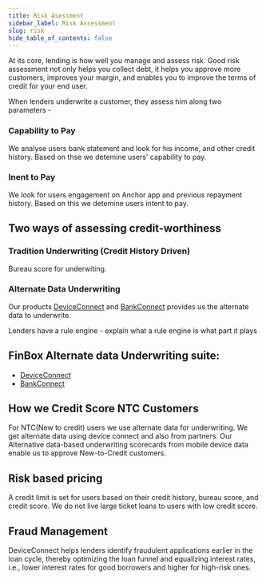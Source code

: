 ```yaml
---
title: Risk Asessment
sidebar_label: Risk Assessment
slug: risk
hide_table_of_contents: false
---
```




At its core, lending is how well you manage and assess risk. Good risk assessment not only helps you collect debt, it helps you approve more customers, improves your margin, and enables you to improve the terms of credit for your end user.

When lenders underwrite a customer, they assess him along two parameters - 

### Capability to Pay

We analyse users bank statement and look for his income, and other credit history. Based on thse we detemine users' capability to pay.

### Inent to Pay

We look for users engagement on Anchor app and previous repayment history. Based on this we detemine users intent to pay.

## Two ways of assessing credit-worthiness

### Tradition Underwriting (Credit History Driven)

Bureau score for underwiting.

### Alternate Data Underwriting

Our products [DeviceConnect](/product/products/device-connect) and [BankConnect](/product/products/bank-connect) provides us the alternate data to underwrite.

Lenders have a rule engine - explain what a rule engine is what part it plays


## FinBox Alternate data Underwriting suite:

* [DeviceConnect](/product/products/device-connect)
* [BankConnect](/product/products/bank-connect)

## How we Credit Score NTC Customers

For NTC(New to credit) users we use alternate data for underwriting. We get alternate data using device connect and also from partners.
Our Alternative data-based underwriting scorecards from mobile device data enable us to approve New-to-Credit customers.

## Risk based pricing

A credit limit is set for users based on their credit history, bureau score, and credit score. We do not live large ticket loans to users with low credit score.

## Fraud Management

DeviceConnect helps lenders identify fraudulent applications earlier in the loan cycle, thereby optimizing the loan funnel and equalizing interest rates, i.e., lower interest rates for good borrowers and higher for high-risk ones.
